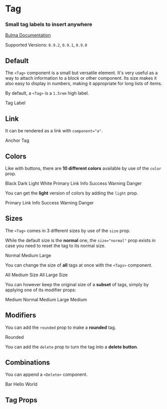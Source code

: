 

<Meta title="Elements/Tag" component={Tag} />

# Tag

### Small **tag labels** to insert anywhere

[Bulma Documentation](https://bulma.io/documentation/elements/tag/)

Supported Versions: `0.9.2`, `0.9.1`, `0.9.0`

## Default

The `<Tag>` component is a small but versatile element. It's very useful as a way to attach information to a block or other component. Its size makes it also easy to display in numbers, making it appropriate for long lists of items.

By default, a `<Tag>` is a `1.5rem` high label.

<Canvas>
  <Story name="Default">
    <Tag>Tag Label</Tag>
  </Story>
</Canvas>

## Link

It can be rendered as a link with `component="a"`.

<Canvas>
  <Story name="Link">
    <Tag component="a">Anchor Tag</Tag>
  </Story>
</Canvas>

## Colors

Like with buttons, there are **10 different colors** available by use of the `color` prop.

<Canvas>
  <Story name="Colors">
    <Tags>
      <Tag color="black">Black</Tag>
      <Tag color="dark">Dark</Tag>
      <Tag color="light">Light</Tag>
      <Tag color="white">White</Tag>
      <Tag color="primary">Primary</Tag>
      <Tag color="link">Link</Tag>
      <Tag color="info">Info</Tag>
      <Tag color="success">Success</Tag>
      <Tag color="warning">Warning</Tag>
      <Tag color="danger">Danger</Tag>
    </Tags>
  </Story>
</Canvas>

You can get the **light** version of colors by adding the `light` prop.

<Canvas>
  <Story name="Light Colors">
    <Tags>
      <Tag color="primary" light>Primary</Tag>
      <Tag color="link" light>Link</Tag>
      <Tag color="info" light>Info</Tag>
      <Tag color="success" light>Success</Tag>
      <Tag color="warning" light>Warning</Tag>
      <Tag color="danger" light>Danger</Tag>
    </Tags>
  </Story>
</Canvas>

## Sizes

The `<Tag>` comes in 3 different sizes by use of the `size` prop.

While the default size is the **normal** one, the `size="normal"` prop exists in case you need to reset the tag to its normal size.

<Canvas>
  <Story name="Sizes">
    <Tags>
      <Tag size="normal">Normal</Tag>
      <Tag size="medium">Medium</Tag>
      <Tag size="large">Large</Tag>
    </Tags>
  </Story>
</Canvas>

You can change the size of **all** tags at once with the `<Tags>` component.

<Canvas>
  <Story name="Group Sizes">
    <React.Fragment>
      <Tags size="medium">
        <Tag>All</Tag>
        <Tag>Medium</Tag>
        <Tag>Size</Tag>
      </Tags>
      <Tags size="large">
        <Tag>All</Tag>
        <Tag>Large</Tag>
        <Tag>Size</Tag>
      </Tags>
    </React.Fragment>
  </Story>
</Canvas>

You can however keep the original size of a **subset** of tags, simply by applying one of its modifier props:

<Canvas>
  <Story name="Group Sizes with Subset">
    <Tags size="medium">
      <Tag>Medium</Tag>
      <Tag size="normal">Normal</Tag>
      <Tag>Medium</Tag>
      <Tag size="large">Large</Tag>
      <Tag>Medium</Tag>
    </Tags>
  </Story>
</Canvas>

## Modifiers

You can add the `rounded` prop to make a **rounded** tag.

<Canvas>
  <Story name="Rounded">
    <Tag rounded>Rounded</Tag>
  </Story>
</Canvas>

You can add the `delete` prop to turn the tag into a **delete button**.

<Canvas>
  <Story name="Delete">
    <Tag delete/>
  </Story>
</Canvas>

## Combinations

You can append a `<Delete>` component.

<Canvas>
  <Story name="Combinations">
    <Tags>
      <Tag color="success">
        Bar
        <Delete size="small" />
      </Tag>
      <Tag color="warning" size="medium">
        Hello
        <Delete size="small" />
      </Tag>
      <Tag color="danger" size="large">
        World
        <Delete />
      </Tag>
    </Tags>
  </Story>
</Canvas>

## Tag Props

<ArgsTable of={Tag} />
